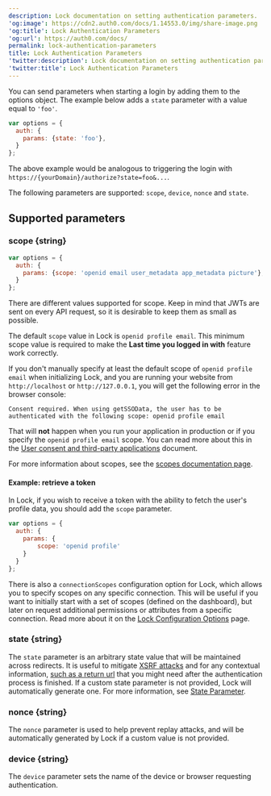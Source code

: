 ```yaml
---
description: Lock documentation on setting authentication parameters.
'og:image': https://cdn2.auth0.com/docs/1.14553.0/img/share-image.png
'og:title': Lock Authentication Parameters
'og:url': https://auth0.com/docs/
permalink: lock-authentication-parameters
title: Lock Authentication Parameters
'twitter:description': Lock documentation on setting authentication parameters.
'twitter:title': Lock Authentication Parameters
---
```

You can send parameters when starting a login by adding them to the options object. The example below adds a `state` parameter with a value equal to `'foo'`.

```js lines
var options = {
  auth: {
    params: {state: 'foo'},
  }
};
```

The above example would be analogous to triggering the login with `https://{yourDomain}/authorize?state=foo&...`.

The following parameters are supported: `scope`, `device`, `nonce` and `state`.

## Supported parameters

### scope \{string}

```js lines
var options = {
  auth: {
    params: {scope: 'openid email user_metadata app_metadata picture'},
  }
};
```

There are different values supported for scope. Keep in mind that <Tooltip tip="JSON Web Token (JWT): Standard ID Token format (and often Access Token format) used to represent claims securely between two parties." cta="View Glossary" href="/docs/glossary?term=JWTs">JWTs</Tooltip> are sent on every API request, so it is desirable to keep them as small as possible.

The default `scope` value in Lock is `openid profile email`. This minimum scope value is required to make the **Last time you logged in with** feature work correctly.

<Card title="Running Lock locally">

If you don't manually specify at least the default scope of `openid profile email` when initializing Lock, and you are running your website from `http://localhost` or `http://127.0.0.1`, you will get the following error in the browser console:

`Consent required. When using getSSOData, the user has to be authenticated with the following scope: openid profile email`

That will **not** happen when you run your application in production or if you specify the `openid profile email` scope. You can read more about this in the [User consent and third-party applications](/docs/get-started/applications/confidential-and-public-applications/user-consent-and-third-party-applications) document.

</Card>

For more information about scopes, see the [scopes documentation page](/docs/get-started/apis/scopes).

#### Example: retrieve a token

In Lock, if you wish to receive a token with the ability to fetch the user's profile data, you should add the `scope` parameter.

```js lines
var options = {
  auth: {
    params: {
        scope: 'openid profile'
    }
  }
};
```

There is also a `connectionScopes` configuration option for Lock, which allows you to specify scopes on any specific connection. This will be useful if you want to initially start with a set of scopes (defined on the dashboard), but later on request additional permissions or attributes from a specific connection. Read more about it on the [Lock Configuration Options](/docs/libraries/lock/lock-configuration) page.

### state \{string}

The `state` parameter is an arbitrary state value that will be maintained across redirects. It is useful to mitigate [XSRF attacks](https://en.wikipedia.org/wiki/Cross-site_request_forgery) and for any contextual information, [such as a return url](/docs/authenticate/login/logout/redirect-users-after-logout) that you might need after the authentication process is finished. If a custom state parameter is not provided, Lock will automatically generate one. For more information, see [State Parameter](/docs/secure/attack-protection/state-parameters).

### nonce \{string}

The `nonce` parameter is used to help prevent replay attacks, and will be automatically generated by Lock if a custom value is not provided.

### device \{string}

The `device` parameter sets the name of the device or browser requesting authentication.